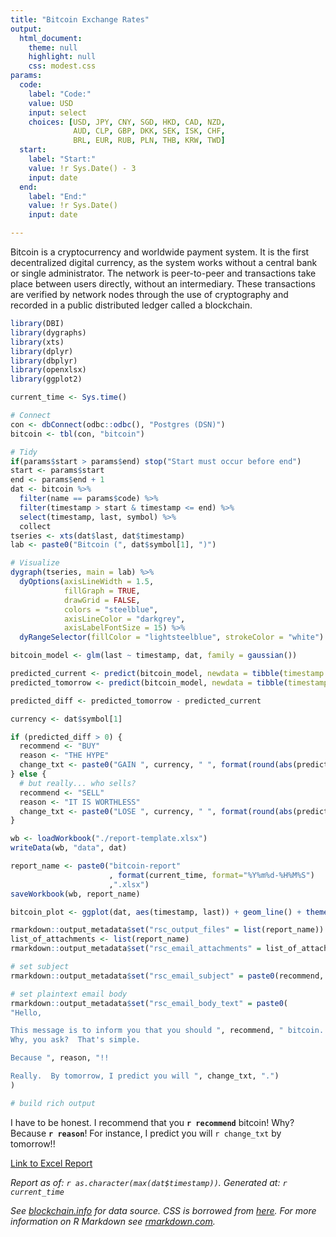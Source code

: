 ```yaml
---
title: "Bitcoin Exchange Rates"
output: 
  html_document:
    theme: null
    highlight: null
    css: modest.css
params:
  code:
    label: "Code:"
    value: USD
    input: select
    choices: [USD, JPY, CNY, SGD, HKD, CAD, NZD, 
              AUD, CLP, GBP, DKK, SEK, ISK, CHF, 
              BRL, EUR, RUB, PLN, THB, KRW, TWD]
  start:
    label: "Start:"
    value: !r Sys.Date() - 3
    input: date
  end:
    label: "End:"
    value: !r Sys.Date()
    input: date

---
```


Bitcoin is a cryptocurrency and worldwide payment system. It is the first decentralized digital currency, as the system works without a central bank or single administrator. The network is peer-to-peer and transactions take place between users directly, without an intermediary. These transactions are verified by network nodes through the use of cryptography and recorded in a public distributed ledger called a blockchain.

```r
library(DBI)
library(dygraphs)
library(xts)
library(dplyr)
library(dbplyr)
library(openxlsx)
library(ggplot2)

current_time <- Sys.time()

# Connect
con <- dbConnect(odbc::odbc(), "Postgres (DSN)")
bitcoin <- tbl(con, "bitcoin")

# Tidy
if(params$start > params$end) stop("Start must occur before end")
start <- params$start
end <- params$end + 1
dat <- bitcoin %>%
  filter(name == params$code) %>%
  filter(timestamp > start & timestamp <= end) %>%
  select(timestamp, last, symbol) %>%
  collect
tseries <- xts(dat$last, dat$timestamp)
lab <- paste0("Bitcoin (", dat$symbol[1], ")")

# Visualize
dygraph(tseries, main = lab) %>%
  dyOptions(axisLineWidth = 1.5, 
            fillGraph = TRUE, 
            drawGrid = FALSE, 
            colors = "steelblue", 
            axisLineColor = "darkgrey", 
            axisLabelFontSize = 15) %>%
  dyRangeSelector(fillColor = "lightsteelblue", strokeColor = "white")
```  

```r
bitcoin_model <- glm(last ~ timestamp, dat, family = gaussian())

predicted_current <- predict(bitcoin_model, newdata = tibble(timestamp = current_time))[[1]]
predicted_tomorrow <- predict(bitcoin_model, newdata = tibble(timestamp = current_time + lubridate::days(1)))

predicted_diff <- predicted_tomorrow - predicted_current

currency <- dat$symbol[1]

if (predicted_diff > 0) {
  recommend <- "BUY"
  reason <- "THE HYPE"
  change_txt <- paste0("GAIN ", currency, " ", format(round(abs(predicted_diff), 2), nsmall = 2))
} else {
  # but really... who sells?
  recommend <- "SELL"
  reason <- "IT IS WORTHLESS"
  change_txt <- paste0("LOSE ", currency, " ", format(round(abs(predicted_diff),2), nsmall=2))
}

```


```r
wb <- loadWorkbook("./report-template.xlsx")
writeData(wb, "data", dat)

report_name <- paste0("bitcoin-report"
                      , format(current_time, format="%Y%m%d-%H%M%S")
                      ,".xlsx")
saveWorkbook(wb, report_name)
```

```r
bitcoin_plot <- ggplot(dat, aes(timestamp, last)) + geom_line() + theme_classic()
```

```r
rmarkdown::output_metadata$set("rsc_output_files" = list(report_name))
list_of_attachments <- list(report_name)
rmarkdown::output_metadata$set("rsc_email_attachments" = list_of_attachments)

```

```r

# set subject
rmarkdown::output_metadata$set("rsc_email_subject" = paste0(recommend, " Bitcoin!!  See attached: ",report_name))

# set plaintext email body
rmarkdown::output_metadata$set("rsc_email_body_text" = paste0(
"Hello,

This message is to inform you that you should ", recommend, " bitcoin.  
Why, you ask?  That's simple.

Because ", reason, "!!

Really.  By tomorrow, I predict you will ", change_txt, ".")
)

# build rich output 

``` 

I have to be honest.  I recommend that you **`r recommend`** bitcoin!  Why?  Because **`r reason`**!  For instance, I predict you will `r change_txt` by tomorrow!!

[Link to Excel Report](`r report_name`)

*Report as of: `r as.character(max(dat$timestamp))`. Generated at: `r current_time`*

*See [blockchain.info](https://blockchain.info/api/exchange_rates_api) for data source. CSS is borrowed from [here](http://markdowncss.github.io/modest/). For more information on R Markdown see [rmarkdown.com](http://rmarkdown.rstudio.com/).*

